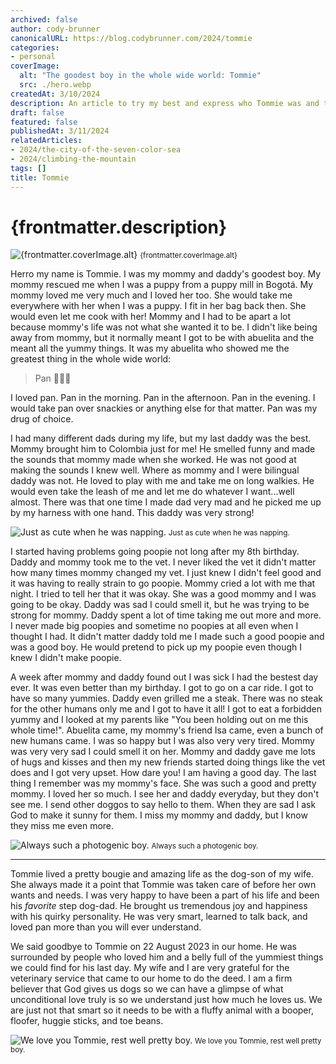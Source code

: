 ```yaml
---
archived: false
author: cody-brunner
canonicalURL: https://blog.codybrunner.com/2024/tommie
categories:
- personal
coverImage:
  alt: "The goodest boy in the whole wide world: Tommie"
  src: ./hero.webp
createdAt: 3/10/2024
description: An article to try my best and express who Tommie was and the happiness and love he brought my wife and myself.
draft: false
featured: false
publishedAt: 3/11/2024
relatedArticles:
- 2024/the-city-of-the-seven-color-sea
- 2024/climbing-the-mountain
tags: []
title: Tommie
---
```




# {frontmatter.description}

<div class='flex flex-col items-center gap-2'>
	<Image
		alt={frontmatter.coverImage.alt}
		class='object-cover'
		fetchpriority='high'
		height={400}
		quality={100}
		src={heroImage}
		width={800}
	/>
	<small>{frontmatter.coverImage.alt}</small>
</div>

Herro my name is Tommie. I was my mommy and daddy's goodest boy. My mommy rescued me when I was a puppy from a puppy mill in Bogotá. My mommy loved me very much and I loved her too. She would take me everywhere with her when I was a puppy. I fit in her bag back then. She would even let me cook with her! Mommy and I had to be apart a lot because mommy's life was not what she wanted it to be. I didn't like being away from mommy, but it normally meant I got to be with abuelita and the meant all the yummy things. It was my abuelita who showed me the greatest thing in the whole wide world:

> Pan 🥐🥖🍞

I loved pan. Pan in the morning. Pan in the afternoon. Pan in the evening. I would take pan over snackies or anything else for that matter. Pan was my drug of choice.

I had many different dads during my life, but my last daddy was the best. Mommy brought him to Colombia just for me! He smelled funny and made the sounds that mommy made when she worked. He was not good at making the sounds I knew well. Where as mommy and I were bilingual daddy was not. He loved to play with me and take me on long walkies. He would even take the leash of me and let me do whatever I want...well almost. There was that one time I made dad very mad and he picked me up by my harness with one hand. This daddy was very strong!

<div class='flex flex-col items-center gap-2'>
	<Image
		alt="Just as cute when he was napping."
		class='object-cover'
		fetchpriority="low"
		height={400}
		quality={100}
		src={imageTwo}
		width={800}
	/>
	<small>Just as cute when he was napping.</small>
</div>

I started having problems going poopie not long after my 8th birthday. Daddy and mommy took me to the vet. I never liked the vet it didn't matter how many times mommy changed my vet. I just knew I didn't feel good and it was having to really strain to go poopie. Mommy cried a lot with me that night. I tried to tell her that it was okay. She was a good mommy and I was going to be okay. Daddy was sad I could smell it, but he was trying to be strong for mommy. Daddy spent a lot of time taking me out more and more. I never made big poopies and sometime no poopies at all even when I thought I had. It didn't matter daddy told me I made such a good poopie and was a good boy. He would pretend to pick up my poopie even though I knew I didn't make poopie.

A week after mommy and daddy found out I was sick I had the bestest day ever. It was even better than my birthday. I got to go on a car ride. I got to have so many yummies. Daddy even grilled me a steak. There was no steak for the other humans only me and I got to have it all! I got to eat a forbidden yummy and I looked at my parents like "You been holding out on me this whole time!". Abuelita came, my mommy's friend Isa came, even a bunch of new humans came. I was so happy but I was also very very tired. Mommy was very very sad I could smell it on her. Mommy and daddy gave me lots of hugs and kisses and then my new friends started doing things like the vet does and I got very upset. How dare you! I am having a good day. The last thing I remember was my mommy's face. She was such a good and pretty mommy. I loved her so much. I see her and daddy everyday, but they don't see me. I send other doggos to say hello to them. When they are sad I ask God to make it sunny for them. I miss my mommy and daddy, but I know they miss me even more.

<div class='flex flex-col items-center gap-2'>
	<Image
		alt="Always such a photogenic boy."
		class='object-cover'
		fetchpriority="low"
		height={400}
		quality={100}
		src={imageOne}
		width={800}
	/>
	<small>Always such a photogenic boy.</small>
</div>

---

Tommie lived a pretty bougie and amazing life as the dog-son of my wife. She always made it a point that Tommie was taken care of before her own wants and needs. I was very happy to have been a part of his life and been his _favorite_ step dog-dad. He brought us tremendous joy and happiness with his quirky personality. He was very smart, learned to talk back, and loved pan more than you will ever understand.

We said goodbye to Tommie on 22 August 2023 in our home. He was surrounded by people who loved him and a belly full of the yummiest things we could find for his last day. My wife and I are very grateful for the veterinary service that came to our home to do the deed. I am a firm believer that God gives us dogs so we can have a glimpse of what unconditional love truly is so we understand just how much he loves us. We are just not that smart so it needs to be with a fluffy animal with a booper, floofer, huggie sticks, and toe beans.

<div class='flex flex-col items-center gap-2'>
	<Image
		alt="We love you Tommie, rest well pretty boy."
		class='object-cover'
		fetchpriority="low"
		height={400}
		quality={100}
		src={imageThree}
		width={800}
	/>
	<small>We love you Tommie, rest well pretty boy.</small>
</div>

<Signature />
